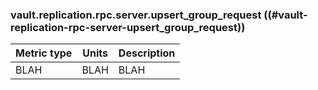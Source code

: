 ### vault.replication.rpc.server.upsert_group_request ((#vault-replication-rpc-server-upsert_group_request))

Metric type | Units | Description
----------- | ----- | -----------
BLAH     | BLAH    | BLAH